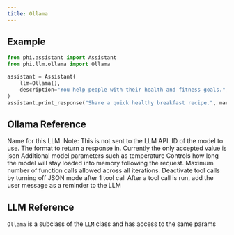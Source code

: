 ```yaml
---
title: Ollama
---
```


## Example

<CodeGroup>

```python assistant.py
from phi.assistant import Assistant
from phi.llm.ollama import Ollama

assistant = Assistant(
    llm=Ollama(),
    description="You help people with their health and fitness goals.",
)
assistant.print_response("Share a quick healthy breakfast recipe.", markdown=True)
```

</CodeGroup>

## Ollama Reference

<ResponseField name="name" type="str" default="Ollama">
  Name for this LLM. Note: This is not sent to the LLM API.
</ResponseField>
<ResponseField name="model" type="str" default="llama2">
  ID of the model to use.
</ResponseField>
<ResponseField name="host" type="str">
</ResponseField>
<ResponseField name="timeout" type="Any">
</ResponseField>
<ResponseField name="format" type="str">
 The format to return a response in. Currently the only accepted value is json
</ResponseField>
<ResponseField name="options" type="Any">
  Additional model parameters such as temperature
</ResponseField>
<ResponseField name="keep_alive" type="Union[float, str]">
   Controls how long the model will stay loaded into memory following the request.
</ResponseField>
<ResponseField name="function_call_limit" type="int" default="10">
  Maximum number of function calls allowed across all iterations.
</ResponseField>
<ResponseField name="deactivate_tools_after_use" type="bool" default="False">
  Deactivate tool calls by turning off JSON mode after 1 tool call
</ResponseField>
<ResponseField name="add_user_message_after_tool_call" type="bool" default="True">
  After a tool call is run, add the user message as a reminder to the LLM
</ResponseField>
<ResponseField name="ollama_client" type="OllamaClient">
</ResponseField>

## LLM Reference

`Ollama` is a subclass of the `LLM` class and has access to the same params

<Snippet file="llm-base-reference.mdx" />